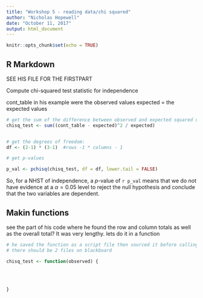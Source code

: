 ---
title: "Workshop 5 - reading data/chi squared"
author: "Nicholas Hopewell"
date: "October 11, 2017"
output: html_document
---

```{r setup, include=FALSE}
knitr::opts_chunk$set(echo = TRUE)
```

## R Markdown

SEE HIS FILE FOR THE FIRSTPART 

Compute chi-squared test statistic for independence 

cont_table in his example were the observed values
expected = the expected values

```{r}

# get the sum of the difference between observed and expected squared divided by expected
chisq_test <- sum((cont_table - expected)^2 / expected)


# get the degrees of freedom:
df <- (2-1) * (3-1)  #rows -1 * columns - 1

# get p-values

p_val <- pchisq(chisq_test, df = df, lower.tail = FALSE)

```


So, for a NHST of independence, a *p*-value of `r p_val` means that we do not have evidence at a $\alpha=0.05$ level to reject the null hypothesis and conclude that the two variables are dependent. 



## Makin functions

see the part of his code where he found the row and column totals as well as the overall total? It was very lengthy. lets do it in a function

```{r}

# he saved the function as a script file then sourced it before calling the function
# there should be 2 files on blackboard

chisq_test <- function(observed) {
  
  
  
  
}


```